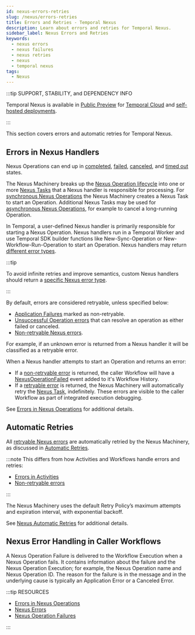 ```yaml
---
id: nexus-errors-retries
slug: /nexus/errors-retries
title: Errors and Retries - Temporal Nexus
description: Learn about errors and retries for Temporal Nexus.
sidebar_label: Nexus Errors and Retries
keywords:
  - nexus errors
  - nexus failures
  - nexus retries
  - nexus
  - temporal nexus
tags:
  - Nexus
---
```


:::tip SUPPORT, STABILITY, and DEPENDENCY INFO

Temporal Nexus is available in [Public Preview](/evaluate/development-production-features/release-stages#public-preview) for [Temporal Cloud](/cloud/nexus) and [self-hosted deployments](/production-deployment/self-hosted-guide/nexus).

:::

This section covers errors and automatic retries for Temporal Nexus.

## Errors in Nexus Handlers

Nexus Operations can end up in [completed](/references/events#nexusoperationcompleted), [failed](/references/events#nexusoperationfailed), [canceled](/references/events#nexusoperationcanceled), and [timed out](/references/events#nexusoperationtimedout) states.

The Nexus Machinery breaks up the [Nexus Operation lifecycle](/nexus/operations#operation-lifecycle) into one or more [Nexus Tasks](/workers#nexus-task) that a Nexus handler is responsible for processing.
For [synchronous Nexus Operations](/nexus/operations#synchronous-operation-lifecycle) the Nexus Machinery creates a Nexus Task to start an Operation.
Additional Nexus Tasks may be used for [asynchronous Nexus Operations](/nexus/operations#asynchronous-operation-lifecycle), for example to cancel a long-running Operation.

In Temporal, a user-defined Nexus handler is primarily responsible for starting a Nexus Operation.
Nexus handlers run in a Temporal Worker and use Temporal SDK builder functions like New-Sync-Operation or New-Workflow-Run-Operation to start an Operation.
Nexus handlers may return [different error types](/references/failures#nexus-errors).

:::tip

To avoid infinite retries and improve semantics, custom Nexus handlers should return a [specific Nexus error type](/references/failures#nexus-errors).

:::

By default, errors are considered retryable, unless specified below:
- [Application Failures](/references/failures#nexus-errors) marked as non-retryable.
- [Unsuccessful Operation errors](/references/failures#nexus-errors) that can resolve an operation as either failed or canceled.
- [Non-retryable Nexus errors](/references/failures#non-retryable-nexus-errors).

For example, if an unknown error is returned from a Nexus handler it will be classified as a retryable error.

When a Nexus handler attempts to start an Operation and returns an error:
- If a [non-retryable error](/references/failures#non-retryable-nexus-errors) is returned, the caller Workflow will have a [NexusOperationFailed](/references/events#nexusoperationfailed) event added to it's Workflow History.
- If a [retryable error](/references/failures#retryable-nexus-errors) is returned, the Nexus Machinery will automatically retry the [Nexus Task](/workers#nexus-task), indefinitely.
These errors are visible to the caller Workflow as part of integrated execution debugging.

See [Errors in Nexus Operations](/references/failures#errors-in-nexus-operations) for additional details.

## Automatic Retries

All [retryable Nexus errors](/references/failures#nexus-errors) are automatically retried by the Nexus Machinery, as discussed in [Automatic Retries](/nexus/operations#automatic-retries).

:::note
This differs from how Activities and Workflows handle errors and retries:

- [Errors in Activities](/references/failures#errors-in-activities)
- [Non-retryable errors](/references/failures#non-retryable)

:::

The Nexus Machinery uses the default Retry Policy’s maximum attempts and expiration interval, with exponential backoff.

See [Nexus Automatic Retries](/nexus/operations#automatic-retries) for additional details.

## Nexus Error Handling in Caller Workflows

A Nexus Operation Failure is delivered to the Workflow Execution when a Nexus Operation fails.
It contains information about the failure and the Nexus Operation Execution; for example, the Nexus Operation name and Nexus Operation ID.
The reason for the failure is in the message and in the underlying cause is typically an Application Error or a Canceled Error.

:::tip RESOURCES

- [Errors in Nexus Operations](/references/failures#errors-in-nexus-operations)
- [Nexus Errors](/references/failures#nexus-errors)
- [Nexus Operation Failures](/references/failures#nexus-operation-failure)

:::
